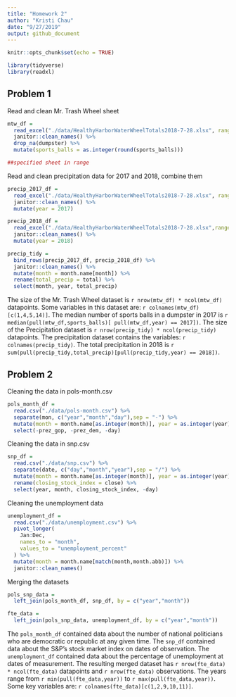 ```yaml
---
title: "Homework 2"
author: "Kristi Chau"
date: "9/27/2019"
output: github_document
---
```


```r
knitr::opts_chunk$set(echo = TRUE)

library(tidyverse)
library(readxl)
```

## Problem 1

Read and clean Mr. Trash Wheel sheet

```r
mtw_df = 
  read_excel("./data/HealthyHarborWaterWheelTotals2018-7-28.xlsx", range = "Mr. Trash Wheel!A2:N338") %>% 
  janitor::clean_names() %>% 
  drop_na(dumpster) %>% 
  mutate(sports_balls = as.integer(round(sports_balls)))

##specified sheet in range
```

Read and clean precipitation data for 2017 and 2018, combine them

```r
precip_2017_df = 
  read_excel("./data/HealthyHarborWaterWheelTotals2018-7-28.xlsx", range = "2017 Precipitation!A2:B14") %>% 
  janitor::clean_names() %>%
  mutate(year = 2017)

precip_2018_df = 
  read_excel("./data/HealthyHarborWaterWheelTotals2018-7-28.xlsx",range = "2018 Precipitation!A2:B9") %>% 
  janitor::clean_names() %>%
  mutate(year = 2018)

precip_tidy = 
  bind_rows(precip_2017_df, precip_2018_df) %>% 
  janitor::clean_names() %>% 
  mutate(month = month.name[month]) %>%
  rename(total_precip = total) %>%
  select(month, year, total_precip)
```

The size of the Mr. Trash Wheel dataset is `r nrow(mtw_df) * ncol(mtw_df)` datapoints. Some variables in this dataset are: `r colnames(mtw_df)[c(1,4,5,14)]`. The median number of sports balls in a dumpster in 2017 is `r median(pull(mtw_df,sports_balls)[ pull(mtw_df,year) == 2017])`. The size of the Precipitation dataset is `r nrow(precip_tidy) * ncol(precip_tidy)` datapoints. The precipitation dataset contains the variables: `r colnames(precip_tidy)`. The total precipitation in 2018 is `r sum(pull(precip_tidy,total_precip)[pull(precip_tidy,year) == 2018])`.

## Problem 2

Cleaning the data in pols-month.csv

```r
pols_month_df = 
  read.csv("./data/pols-month.csv") %>%
  separate(mon, c("year","month","day"),sep = "-") %>%
  mutate(month = month.name[as.integer(month)], year = as.integer(year), president = ifelse(prez_gop %in% c(1,2), "gop", ifelse(prez_dem %in% c(1,2), "dem", NA))) %>%
  select(-prez_gop, -prez_dem, -day)
```

Cleaning the data in snp.csv

```r
snp_df = 
  read.csv("./data/snp.csv") %>%
  separate(date, c("day","month","year"),sep = "/") %>%
  mutate(month = month.name[as.integer(month)], year = as.integer(year)) %>%
  rename(closing_stock_index = close) %>%
  select(year, month, closing_stock_index, -day)
```

Cleaning the unemployment data

```r
unemployment_df = 
  read.csv("./data/unemployment.csv") %>%
  pivot_longer(
    Jan:Dec,
    names_to = "month",
    values_to = "unemployment_percent"
  ) %>%
  mutate(month = month.name[match(month,month.abb)]) %>%
  janitor::clean_names()
```

Merging the datasets

```r
pols_snp_data = 
  left_join(pols_month_df, snp_df, by = c("year","month"))

fte_data = 
  left_join(pols_snp_data, unemployment_df, by = c("year","month"))
```

The `pols_month_df` contained data about the number of national politicians who are democratic or republic at any given time. The `snp_df` contained data about the S&P's stock market index on dates of observation. The `unemployment_df` contained data about the percentage of unemployment at dates of measurement. The resulting merged dataset has `r nrow(fte_data) * ncol(fte_data)` datapoints and `r nrow(fte_data)` observations. The years range from `r min(pull(fte_data,year))` to `r max(pull(fte_data,year))`. Some key variables are: `r colnames(fte_data)[c(1,2,9,10,11)]`.



